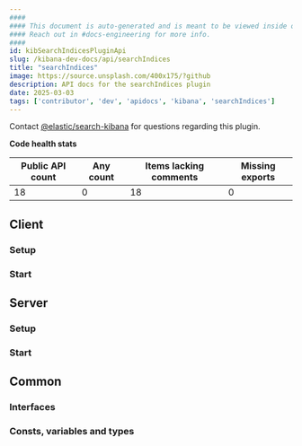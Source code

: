```yaml
---
####
#### This document is auto-generated and is meant to be viewed inside our experimental, new docs system.
#### Reach out in #docs-engineering for more info.
####
id: kibSearchIndicesPluginApi
slug: /kibana-dev-docs/api/searchIndices
title: "searchIndices"
image: https://source.unsplash.com/400x175/?github
description: API docs for the searchIndices plugin
date: 2025-03-03
tags: ['contributor', 'dev', 'apidocs', 'kibana', 'searchIndices']
---
```




Contact [@elastic/search-kibana](https://github.com/orgs/elastic/teams/search-kibana) for questions regarding this plugin.

**Code health stats**

| Public API count  | Any count | Items lacking comments | Missing exports |
|-------------------|-----------|------------------------|-----------------|
| 18 | 0 | 18 | 0 |

## Client

### Setup
<DocDefinitionList data={[searchIndicesObj.client.setup]}/>

### Start
<DocDefinitionList data={[searchIndicesObj.client.start]}/>

## Server

### Setup
<DocDefinitionList data={[searchIndicesObj.server.setup]}/>

### Start
<DocDefinitionList data={[searchIndicesObj.server.start]}/>

## Common

### Interfaces
<DocDefinitionList data={searchIndicesObj.common.interfaces}/>

### Consts, variables and types
<DocDefinitionList data={searchIndicesObj.common.misc}/>

